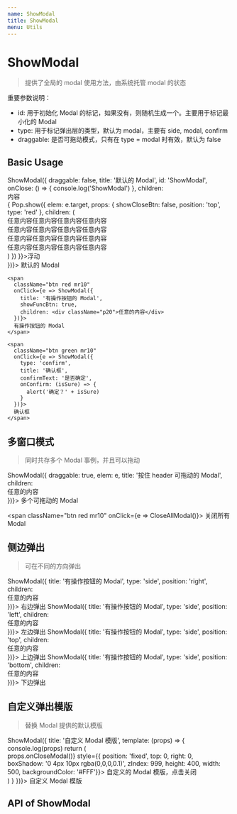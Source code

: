 ```yaml
---
name: ShowModal
title: ShowModal
menu: Utils
---
```



# ShowModal

> 提供了全局的 modal 使用方法，由系统托管 modal 的状态

重要参数说明：

- id: 用于初始化 Modal 的标记，如果没有，则随机生成一个。主要用于标记最小化的 Modal
- type: 用于标记弹出层的类型，默认为 modal，主要有 side, modal, confirm
- draggable: 是否可拖动模式，只有在 type = modal 时有效，默认为 false

## Basic Usage

<Playground>
  <div>
    <span
      className="btn theme mr10"
      onClick={e => ShowModal({
        draggable: false,
        title: '默认的 Modal',
        id: 'ShowModal',
        onClose: () => {
          console.log('ShowModal')
        },
        children: <div
          style={{height: 200, overflow: 'auto'}} className="p10 relative">
          内容
          <div style={{height: 300}}>
          </div>
          <Dropdown
            values={{
              a: '123',
              b: '456',
            }} />
          <div onClick={e => {
            Pop.show({
              elem: e.target,
              props: {
                showCloseBtn: false,
                position: 'top',
                type: 'red'
              },
              children: (
                <div className="p10">
                  任意内容任意内容任意内容任意内容<br />
                  任意内容任意内容任意内容任意内容<br />
                  任意内容任意内容任意内容任意内容<br />
                  任意内容任意内容任意内容任意内容<br />
                </div>
              )
            })
          }}>浮动</div>
        </div>
      })}>
      默认的 Modal
    </span>

    <span
      className="btn red mr10"
      onClick={e => ShowModal({
        title: '有操作按钮的 Modal',
        showFuncBtn: true,
        children: <div className="p20">任意的内容</div>
      })}>
      有操作按钮的 Modal
    </span>

    <span
      className="btn green mr10"
      onClick={e => ShowModal({
        type: 'confirm',
        title: '确认框',
        confirmText: '是否确定',
        onConfirm: (isSure) => {
          alert('确定？' + isSure)
        }
      })}>
      确认框
    </span>
  </div>
</Playground>

## 多窗口模式

> 同时共存多个 Modal 事例，并且可以拖动

<Playground>
  <span
    className="btn theme mr10"
    onClick={e => ShowModal({
      draggable: true,
      elem: e,
      title: '按住 header 可拖动的 Modal',
      children: <div className="p15">任意的内容</div>
    })}>
    多个可拖动的 Modal
  </span>

  <span
    className="btn red mr10"
    onClick={e => CloseAllModal()}>
    关闭所有 Modal
  </span>
</Playground>

## 侧边弹出

> 可在不同的方向弹出

<Playground>
  <span
    className="btn blue mr10"
    onClick={e => ShowModal({
      title: '有操作按钮的 Modal',
      type: 'side',
      position: 'right',
      children: <div className="p20">任意的内容</div>
    })}>
    右边弹出
  </span>
  <span
    className="btn green mr10"
    onClick={e => ShowModal({
      title: '有操作按钮的 Modal',
      type: 'side',
      position: 'left',
      children: <div className="p20">任意的内容</div>
    })}>
    左边弹出
  </span>
  <span
    className="btn red mr10"
    onClick={e => ShowModal({
      title: '有操作按钮的 Modal',
      type: 'side',
      position: 'top',
      children: <div className="p20">任意的内容</div>
    })}>
    上边弹出
  </span>
  <span
    className="btn orange mr10"
    onClick={e => ShowModal({
      title: '有操作按钮的 Modal',
      type: 'side',
      position: 'bottom',
      children: <div className="p20">任意的内容</div>
    })}>
    下边弹出
  </span>
  <ShowModalAPI />
</Playground>

## 自定义弹出模版

> 替换 Modal 提供的默认模版

<Playground>
  <span
    className="btn blue mr10"
    onClick={e => ShowModal({
      title: '自定义 Modal 模版',
      template: (props) => {
        console.log(props)
        return (
          <div onClick={e => props.onCloseModal()} style={{
            position: 'fixed', top: 0, right: 0,
            boxShadow: '0 4px 10px rgba(0,0,0,0.1)',
            zIndex: 999,
            height: 400, width: 500, backgroundColor: '#FFF'}}>
            自定义的 Modal 模版，点击关闭
          </div>
        )
      }
    })}>
    自定义 Modal 模版
  </span>
</Playground>

## API of ShowModal

<Props of={ShowModalAPI} />
